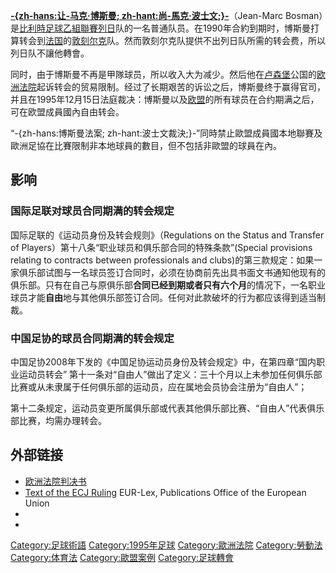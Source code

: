 {{noteTA
|T=zh-hans:博斯曼法案; zh-hant:波士文裁決;
|1=zh-hans:博斯曼; zh-hant:波士文;
}}
{{Infobox European case
|court=ECJ
|SubmitDate=10月6日
|SubmitYear=1993年
|DecideDate=12月15日 
|DecideYear=1995年
|FullName=比利時足球協會ASBL诉尚-馬克·波士文案, RFC列日队诉尚-馬克·波士文和其他案, 以及歐洲足球協會聯盟诉尚-馬克·波士文案
|CelexID=61993J0415
|CaseType=Reference for a preliminary ruling
|CaseNumber=C-415/93
|Chamber=Full chamber
|Nationality={{BEL}}
|Procedural=Cour d'appel de Liège, 9e chambre civile, arrêt du 01/10/1993 (29.426/92)
|Ruling=<!--1. Article 48 of the EEC Treaty precludes the application of rules laid down by sporting associations, under which a professional footballer who is a national of one Member State may not, on the expiration of his contract with a club, be employed by a club of another Member State unless the latter club has paid to the former club a transfer, training or development fee.<br/><br/>2. Article 48 of the EEC Treaty precludes the application of rules laid down by sporting associations under which, in matches in competitions which they organize, football clubs may field only a limited number of professional players who are nationals of other Member States.<br/><br/>3. The direct effect of Article 48 of the EEC Treaty cannot be relied upon in support of claims relating to a fee in respect of transfer, training or development which has already been paid on, or is still payable under an obligation which arose before, the date of this judgment, except by those who have brought court proceedings or raised an equivalent claim under the applicable national law before that date.-->
|JudgeRapporteur=G. Federico Mancini
|JudgePresident=Gil Carlos Rodríguez Iglesias
|Judge1=
|Judge2=
|Judge3=
|Judge4=
|Judge5=
|Judge6=
|Judge7=
|Judge8=
|Judge9=
|Judge10=
|Judge11=
|Judge12=
|AdvocateGeneral=Carl Otto Lenz
|InstrumentsCited=
|LegislationAffecting=Interprets Article 48, TEEC
|Keywords=
}}
'''[[让-马克·博斯曼|-{zh-hans:让-马克·博斯曼; zh-hant:尚-馬克·波士文;}-]]'''（Jean-Marc Bosman）是[[比利時足球乙組聯賽|比利時足球乙組聯賽]][[RFC_Liège|列日]]队的一名普通队员。在1990年合約到期时，博斯曼打算转会到[[法国|法国]]的[[Dunkirk|敦刻尔克]]队。然而敦刻尔克队提供不出列日队所需的转会费，所以列日队不讓他轉會。

同时，由于博斯曼不再是甲隊球员，所以收入大为减少。然后他在[[卢森堡|卢森堡]]公国的[[欧洲法院|欧洲法院]]起诉转会的贸易限制。经过了长期艰苦的诉讼之后，博斯曼终于赢得官司，并且在1995年12月15日法庭裁决：博斯曼以及[[欧盟|欧盟]]的所有球员在合约期满之后，可在欧盟成員國內自由转会。

“-{zh-hans:博斯曼法案; zh-hant:波士文裁決;}-”同時禁止歐盟成員國本地聯賽及歐洲足協在比賽限制非本地球員的數目，但不包括非歐盟的球員在內。

==影响==
===国际足联对球员合同期满的转会规定===
国际足联的《运动员身份及转会规则》（Regulations on the Status and Transfer of Players）第十八条“职业球员和俱乐部合同的特殊条款”(Special provisions relating to contracts between professionals and clubs)的第三款规定：如果一家俱乐部试图与一名球员签订合同时，必须在协商前先出具书面文书通知他现有的俱乐部。只有在自己与原俱乐部'''合同已经到期或者只有六个月'''的情况下，一名职业球员才能'''自由'''地与其他俱乐部签订合同。任何对此款破坏的行为都应该得到适当制裁。
===中国足协的球员合同期满的转会规定===
中国足协2008年下发的《中国足协运动员身份及转会规定》中，在第四章“国内职业运动员转会” 第十一条对“自由人”做出了定义：三十个月以上未参加任何俱乐部比赛或从未隶属于任何俱乐部的运动员，应在属地会员协会注册为“自由人”；

第十二条规定，运动员变更所属俱乐部或代表其他俱乐部比赛、“自由人”代表俱乐部比赛，均需办理转会。

== 外部链接 ==
* [http://eur-lex.europa.eu/smartapi/cgi/sga_doc?smartapi!celexplus!prod!CELEXnumdoc&lg=en&numdoc=61993J0415 欧洲法院判决书] {{Wayback|url=http://eur-lex.europa.eu/smartapi/cgi/sga_doc?smartapi!celexplus!prod!CELEXnumdoc&lg=en&numdoc=61993J0415 |date=20131203020256 }} {{en icon}}
* [http://eur-lex.europa.eu/LexUriServ/LexUriServ.do?uri=CELEX:61993J0415:EN:NOT Text of the ECJ Ruling] {{Wayback|url=http://eur-lex.europa.eu/LexUriServ/LexUriServ.do?uri=CELEX:61993J0415:EN:NOT |date=20131110074756 }} EUR-Lex, Publications Office of the European Union
* {{cite web |url=http://www.liv.ac.uk/footballindustry/bosman.html |title=The Bosman Case, EU Law and the Transfer System |first=Geoff |last=Pearson |accessdate=24 January 2008 |publisher=Football Industry Group, University of Liverpool |archive-date=2012-10-28 |archive-url=https://web.archive.org/web/20121028133116/http://www.liv.ac.uk/footballindustry/bosman.html |dead-url=no }}
* {{cite web|title=What was the Bosman ruling? The one minute guide|url=http://www.open.edu/openlearn/health-sports-psychology/health/sport-and-fitness/sport/what-was-the-bosman-ruling-the-one-minute-guide|website=OpenLearn|publisher=The Open University|accessdate=25 September 2015|archive-date=2021-08-30|archive-url=https://web.archive.org/web/20210830190509/https://www.open.edu/openlearn/health-sports-psychology/health/sport-and-fitness/sport/what-was-the-bosman-ruling-the-one-minute-guide|dead-url=no}}

[[Category:足球術語|Category:足球術語]]
[[Category:1995年足球|Category:1995年足球]]
[[Category:歐洲法院|Category:歐洲法院]]
[[Category:勞動法|Category:勞動法]]
[[Category:体育法|Category:体育法]]
[[Category:歐盟案例|Category:歐盟案例]]
[[Category:足球轉會|Category:足球轉會]]